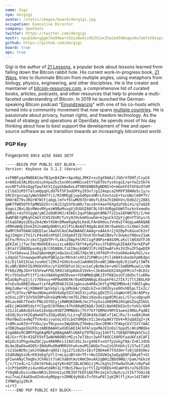 ```yaml
---
name: Gigi
nym: dergigi
avatar: /static/images/board/dergigi.jpg
occupation: Executive Director
company: OpenSats
twitter: https://twitter.com/dergigi
nostr: npub1dergggklka99wwrs92yz8wdjs952h2ux2ha2ed598ngwu9w7a6fsh9xzpc
github: https://github.com/dergigi
board: true
ops: true
---
```


Gigi is the author of [21 Lessons](https://21lessons.com/), a popular book about
lessons learned from falling down the Bitcoin rabbit hole. His current
work-in-progress book, [21 Ways](https://21-ways.com/), tries to illuminate
Bitcoin from multiple angles, using metaphors from biology, physics,
engineering, and other disciplines. He is the creator and maintainer
of [bitcoin-resources.com](https://bitcoin-resources.com/), a comprehensive list
of curated books, articles, podcasts, and other resources that help to provide a
multi-faceted understanding of Bitcoin. In 2019 he launched the German-speaking
Bitcoin podcast \"[Einundzwanzig](https://einundzwanzig.space/)\" with one of
his co-hosts which turned into a community movement that now spans [multiple
countries](https://twentyone.world/). He is passionate about privacy, human
rights, and freedom technology. As the head of strategy and operations at
OpenSats, he spends most of his day thinking about how to best support the
development of free and open-source software as we transition towards an
increasingly bitcoinized world.

### PGP Key

Fingerprint: `89C4 A25E 69A5 DE7F`

```
-----BEGIN PGP PUBLIC KEY BLOCK-----
Version: Keybase Go 3.1.2 (darwin)

xsFNBFyqxMABEACmufB1pnB4ZW+rApz0qL3RKI+su5gX9AAzlJGOrVfDHT/CsyGX
o+A0Eob3AL0QsxUiuhXpaZkzSxnOhsmHN1uxEtYYpDTOsfysXvgiE/q+YwZzSb74
avsNFTvhbsOgpTpwfAtX1ZgyGkBwEeLdT9B5EWBb9gNDNS+O+mUahFdfGF8vOToM
cIlGdJzM3f7alumQgqVLdO7kTSF3odOPXy293n7/g1Z4epca2hMYP38N0eSc1y/u
5RCOrgncwgJyWwt8mH7fc1/R29MSgEjwyGdOpnzHRrLFevtosE+YacUWzlm9P7Y/
5Hdr8IT9vJRUrBTWlFjabgLlmYvf6lwMU97Dr4HxfL03a7h108hVn/Dd622jZ0AS
gWKfFW85OfhTpMNSO2Vc+cBJZJgSSYbuN9/7acs8+VXeeT6XgdzFUbi41/q7aQI8
XogoiJBxLQbzRWovMXyezW9BaMvxgVjEUUUZA0C9Lt8t4URgpGbWSTozknVxmw8o
g9MzL+4zFVIqyW/yWC2oDdKVNJ/4S6Dc2qvPSBogbt8MA7fzZie2AFWN7ES/I/H4
4wNFBE7gMkqhCmGYJCH52bUM/TuYy929vkmOGvwhm+k2guCk3ZpYjgKnYTShysrG
GlkqGSWyo2E6y2b4zWxYXGWc8MweKgAp5LKedLFAnOHdusJVn0uIf4GqLwARAQAB
zRRHaWdpIDxkZXJnaWdpQHBtLm1lPsLBeAQTAQgALAUCXKrEwAkQicSiXmml3n8C
GwMFCR4TOAACGQEECwcJAwUVCAoCAwQWAAECAAAg+xAAkX+2j8Z0pPukGuoCK2of
bgJIHgUr2TX1rLP4xkDzXPGEl2VXp6dTZE7UnX7Orhw6IBUv7c5Uwkof0QoxZ1wK
8lFe/RYnvJrzksTZgQUTPrfL4ksZ9ApF6lRCCsgFdNPa+W4SXMLvKsllW5XUTFJ0
gEKZaCjjTwc7mc9bHVE8iovzzLa88DxTAYY4ydyFksc3fkQhhgkZEAAXTmrkEPaP
LBYatY18BODpxnKgjB/C05BB9LfiEINuj6QWV3lPcX8IhwAFsHs3VZhuZF5qwDIR
rITwtbAswuLIbaZqAenWgHjeQw1euIzQG7XQx3Kin9f6GPrFnSoGRAoA4yhG1/ov
Ld4pGCT2nowwpw9hq9oPQB1pJerMVn4rxXh1Z1PWRsnjPcliKW4IvkodeYpHEdpn
k1/DjlbO15CwLtuvHoClZ9kI+GXUckvw3JaAHHU35neWC1NNn4p0/DjUaPylSWTk
DLxNR/B9hFZG3MUkVVhn/yY1O95DFaYJ6jxnieCyBnNeIm+vHXl5mBbMkuwCo/dW
FY6QzZMpJDnYt6SFewFPQL5R9218SpBdoX19Vk+c3k4OahEKZ4XgXFM/o7+0LD3z
MjcY5SoUuPY1Yf1rAiVQAdGgUHIRvee+YGhWMmEqNKJIVfKB2ezUfi0dhcfiuKRw
MIaU8pPvpIjt/z7E6ouy+HPOwU0EXKrEwAEQAN6gL45ophF6s27Ik7iTlt2NXLK0
mfxEvdu8RBIdbwuYiefAyMZR4DJSZ4jqAnvub4R0x2kYtgYMQ5MRHv4jYdK5lgKw
8Hp2uNwr+EjXOBW4F3pVxGpl/q/pMxmA/jOqDikZ+ei9O2kyseDOvXBSpLTIx2c/
LmffLbTnv/WP4wsNGmyeh0V4aOptD3lbG53sjuPpLgQVZ5lLsSqWot05JArADPxy
m35oLzZFY32V5HZBPsGhsGqMU4N/nm7ELZ9mcz6qvAszqp0CMiaoi/S7ycuQpvpH
09iav4Ah7Tem5rPNLUSYQIyjiRWRQKOAH6/mc2ToyGxio6B5MA26Gq6GZeqZSbUL
wEEcjWG6HR5dytYCSgnEC0fRAm/47hX80qMZAQ8/3U6ILNahREHIGn5cYok5/6kM
S3IziCaBAvQ2kSeG16oQpv0SBTZMMNQXvjfh77kY7QRMoV9RYO1wee29RbLPqdBI
x83QL9vztK2EqHwUOTu3SQydGAS/LLz+qP2EOK4XbJGWCvf1AC/Ru/IrxoB4iReK
YRoYBwZcenNqTTVXn0zjvanoLV5tLbd7dMQ6cVIi3mvGpAKY7OV4+MJqQdZqI+jK
1+QMcauRZd+YYUbu/pvfNipzoxIWpQb0yZf6mbo/OonJR9K+7FAkpCEV7IXlYAAC
a7DB26wgeIGUFDzzABEBAAHCwXUEGAEIACkFAlyqxMAJEInEol5ppd5/AhsMBQke
EzgABAsHCQMFFQgKAgMEFgABAgAARlUQAFpT9TN2zqjI4GTfi7G6QEFN0qkhChi2
4E/G+rfC9r4IGFV5tFIwNnN0ON5rMIzs7e73bsr2whFfAOCCX0PDfaaU6FzXCAFI
WIpELh1PhgvHwZQCjpu4R6MRei1IAUld5L3xrg49EFvxGYfp2ekgf8A/Z+KlJdVb
DL4mJBaDkw4OO5rINdoMuXRmMRRVOtwhsmsMS1WUQxTnu2zG3hhbhiIz57w17jA5
/s21GeBU9cjahJVGWw8rq9OIrJg127Iz02S+IEvfZ0D4eK7TXd3HrfzBjSE0SHez
SSd6UWgSsUk/K93eEgfpYlIrmLqioBYs0+TFr+Nu3IQVW2qJwQygD8Fy0Ay6T+Gt
gFIwnANyCTmqDvJChHG1t7sACVaBdtAutNmCDeuAX2gBH1ZBDd9WQ//pam/hEkzd
l/z/Y1e4L+2/LDktbYkALoqYyKn4QTZQLACNQizjMickg5sZYOwdwShaK/cNyPad
+JcPtbm5Mtzi4unHGatd4Rn1LYYBnSJ9wv1yrftlZpYQOEG+HIaWY6Sro7b26I0n
fY8gNEzbvzinNenNR3iIbVnG1yLME35F7EEh1AEfRn1mjklLNyh/yitIk77GQx1B
eui7naLFAaE0udZn6vdyRRpgrvIRMEdy9UEsTvfOtwP8l2yKZMlfljXu+J4ITARY
IYMWhg1y2RcR
=irYJ
-----END PGP PUBLIC KEY BLOCK-----
```